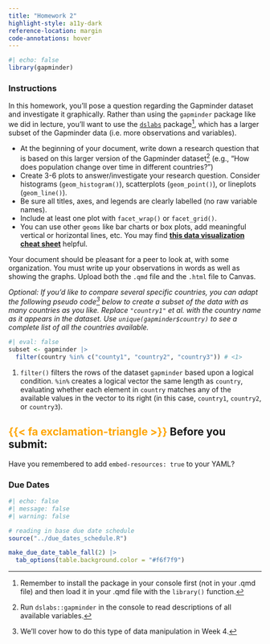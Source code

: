 ```yaml
---
title: "Homework 2"
highlight-style: a11y-dark
reference-location: margin
code-annotations: hover
---
```


```r
#| echo: false
library(gapminder)
```

### Instructions

In this homework, you'll pose a question regarding the Gapminder dataset and investigate it graphically. Rather than using the `gapminder` package like we did in lecture, you'll want to use the [`dslabs`](https://cran.r-project.org/web/packages/dslabs/dslabs.pdf) package^[Remember to install the package in your console first (not in your .qmd file) and then load it in your .qmd file with the `library()` function.], which has a larger subset of the Gapminder data (i.e. more observations and variables).

* At the beginning of your document, write down a research question that is based on this larger version of the Gapminder dataset^[Run `dslabs::gapminder` in the console to read descriptions of all available variables.] (e.g., "How does population change over time in different countries?")
* Create 3-6 plots to answer/investigate your research question. Consider histograms (`geom_histogram()`), scatterplots (`geom_point()`), or lineplots (`geom_line()`).
* Be sure all titles, axes, and legends are clearly labelled (no raw variable names).
* Include at least one plot with `facet_wrap()` or `facet_grid()`.
* You can use other `geoms` like bar charts or box plots, add meaningful vertical or horizontal lines, etc. You may find [**this data visualization cheat sheet**](https://rstudio.github.io/cheatsheets/data-visualization.pdf) helpful.

Your document should be pleasant for a peer to look at, with some organization. You must write up your observations in words as well as showing the graphs. Upload both the `.qmd` file and the `.html` file to Canvas. 

*Optional: If you'd like to compare several specific countries, you can adapt the following pseudo code^[We'll cover how to do this type of data manipulation in Week 4.] below to create a subset of the data with as many countries as you like. Replace `"country1"` et al. with the country name as it appears in the dataset. Use `unique(gapminder$country)` to see a complete list of all the countries available.*

```r
#| eval: false
subset <- gapminder |> 
  filter(country %in% c("county1", "country2", "country3")) # <1>
```
1. `filter()` filters the rows of the dataset `gapminder` based upon a logical condition. `%in%` creates a logical vector the same length as `country`, evaluating whether each element in `country` matches any of the available values in the vector to its right (in this case, `country1`, `country2`, or `country3`).

::: {.callout-warning icon=false}
## <span style="color:orange">{{< fa exclamation-triangle >}}</span> Before you submit:
Have you remembered to add `embed-resources: true` to your YAML?
:::

### Due Dates

```r
#| echo: false
#| message: false
#| warning: false

# reading in base due date schedule
source("../due_dates_schedule.R")

make_due_date_table_fall(2) |> 
  tab_options(table.background.color = "#f6f7f9")
```